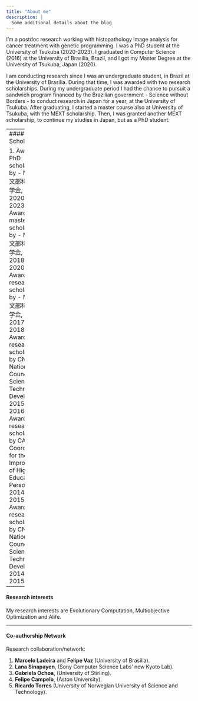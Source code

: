 ```yaml
---
title: "About me"
description: |
  Some additional details about the blog
---
```


I’m a postdoc research working with histopathology image analysis for cancer treatment with genetic programming. I was a PhD student at the University of Tsukuba (2020-2023). I graduated in Computer Science (2016) at the University of Brasilia, Brazil, and I got my Master Degree at the University of Tsukuba, Japan (2020). 

I am conducting research since I was an undergraduate student, in Brazil at the University of Brasilia. During that time, I was awarded with two research scholarships. During my undergraduate period I had the chance to pursuit a sandwich program financed by the Brazilian government - Science without Borders - to conduct research in Japan for a year, at the University of Tsukuba. After graduating, I started a master course also at University of Tsukuba, with the MEXT scholarship. Then, I was granted another MEXT scholarship, to continue my studies in Japan, but as a PhD student.


------
#### Scholarships 

  1. Awarded PhD scholarship by
    - MEXT - 文部科学省奨学金, 2020.04 until 2023.03
  2. Awarded masters scholarship by
    - MEXT - 文部科学省奨学金, 2018.04 until 2020.03
  3. Awarded research scholarship by
    - MEXT - 文部科学省奨学金, 2017.09 until 2018.03
  4. Awarded research scholarship by CNPq – National Council for Scientific and Technological Development, 2015.08 until 2016.07.
  5. Awarded research scholarship by CAPES - Coordination for the Improvement of Higher Education Personnel, 2014.08 until 2015.08.
  6. Awarded research scholarship by CNPq - National Council for Scientific and Technological Development, 2014.08 until 2015.07.
    
------

#### Research interests 

My research interests are Evolutionary Computation, Multiobjective Optimization and Alife.

------

#### Co-authorship Network

Research collaboration/network:

1. **Marcelo Ladeira** and **Felipe Vaz** (University of Brasilia). 
<!-- 2. **Geoffrey Pruvost**, **Bilel Derbel** and **Arnaud Liefooghe** (University of Lille). -->
2.  **Lana Sinapayen**, (Sony Computer Science Labs’ new Kyoto Lab).
3.  **Gabriela Ochoa**, (University of Stirling).
4.  **Felipe Campelo**, (Aston University).
5.  **Ricardo Torres** (University of Norwegian University of Science and Technology).

